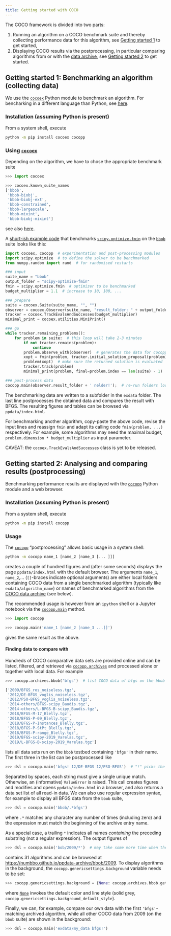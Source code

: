 ```yaml
---
title: Getting started with COCO
---
```


The COCO framework is divided into two parts:

1. Running an algorithm on a COCO benchmark suite and thereby collecting performance data for this algorithm, see [Getting started 1](#getting-started-1-benchmarking-an-algorithm-collecting-data) to get started,
2. Displaying COCO results via the postprocessing, in particular comparing algorithms from or with the [data archive](/data-archive), see [Getting started 2](#getting-started-2-analysing-and-comparing-results-postprocessing) to get started.


## Getting started 1: Benchmarking an algorithm (collecting data)

We use the [`cocoex`](https://pypi.org/project/cocoex) Python module to benchmark an algorithm.
For bencharking in a different language than Python, see [here](https://github.com/numbbo/coco).

### Installation (assuming Python is present)
From a system shell, execute

```sh
python -m pip install cocoex cocopp
```

### Using [`cocoex`](https://numbbo.github.io/gforge/apidocs-cocoex)
Depending on the algorithm, we have to chose the appropriate benchmark suite

```python
>>> import cocoex

>>> cocoex.known_suite_names
['bbob',
 'bbob-biobj',
 'bbob-biobj-ext',
 'bbob-constrained',
 'bbob-largescale',
 'bbob-mixint',
 'bbob-biobj-mixint']
```

see also [here](https://numbbo.github.io/coco/testsuites).

A [short-ish example code](https://github.com/numbbo/coco/blob/development/code-experiments/build/python/example/example_experiment_for_beginners.py) that benchmarks [`scipy.optimize.fmin`](https://docs.scipy.org/doc/scipy/reference/generated/scipy.optimize.fmin.html) on the [`bbob`](https://numbbo.github.io/coco/testsuites/bbob) suite looks like this:


```python
import cocoex, cocopp  # experimentation and post-processing modules
import scipy.optimize  # to define the solver to be benchmarked
from numpy.random import rand  # for randomised restarts

### input
suite_name = "bbob"
output_folder = "scipy-optimize-fmin"
fmin = scipy.optimize.fmin  # optimizer to be benchmarked
budget_multiplier = 1.1  # increase to 10, 100, ...

### prepare
suite = cocoex.Suite(suite_name, "", "")
observer = cocoex.Observer(suite_name, "result_folder: " + output_folder)
tracker = cocoex.TrackEvalsAndSuccesses(budget_multiplier)
minimal_print = cocoex.utilities.MiniPrint()

### go
while tracker.remaining_problems():
    for problem in suite:  # this loop will take 2-3 minutes
        if not tracker.remains(problem):
            continue
        problem.observe_with(observer)  # generates the data for cocopp post-processing
        xopt = fmin(problem, tracker.initial_solution_proposal(problem), disp=False)
        problem(xopt)  # make sure the returned solution is evaluated
        tracker.track(problem)
        minimal_print(problem, final=problem.index == len(suite) - 1)

### post-process data
cocopp.main(observer.result_folder + ' nelder!');  # re-run folders look like "...-001" etc
```

The benchmarking data are written to a subfolder in the `exdata` folder.
The last line postprocesses the obtained data and compares the result with BFGS.
The resulting figures and tables can be browsed via `ppdata/index.html`.

For benchmarking another algorithm, copy-paste the above code, revise the input lines and reassign `fmin` and adapt its calling code `fmin(problem, ...)` respectively.
For example, some algorithms may need the maximal budget, `problem.dimension * budget_multiplier` as input parameter.

CAVEAT: the `cocoex.TrackEvalsAndSuccesses` class is yet to be released.

## Getting started 2: Analysing and comparing results (postprocessing)

Benchmarking performance results are displayed with the [`cocopp`](https://pypi.org/project/cocopp) Python module and a web browser.

### Installation (assuming Python is present)
From a system shell, execute

```sh
python -m pip install cocopp
```

### Usage
The [`cocopp`](https://pypi.org/project/cocopp) "postprocessing" allows basic usage in a system shell:

```sh
python -m cocopp name_1 [name_2 [name_3 [... ]]]
```

creates a couple of hundred figures and (after some seconds) displays the page `ppdata/index.html` with the default browser.
The arguments `name_1`, `name_2`,... (`[]`-braces indicate optional arguments) are either local folders containing COCO data from a single benchmarked algorithm (typically like `exdata/algorithm_name`) or names of benchmarked algorithms from the [COCO data archive](https://numbbo.github.io/data-archive) (see below).

The recommended usage is however from an `ipython` shell or a Jupyter notebook via the [`cocopp.main`](https://numbbo.github.io/gforge/apidocs-cocopp/cocopp.rungeneric.html#main) method.

```python
>>> import cocopp

>>> cocopp.main('name_1 [name_2 [name_3 ...]]')
```
gives the same result as the above.

#### Finding data to compare with
Hundreds of COCO comparative data sets are provided online and can be listed, filtered, and retrieved via [`cocopp.archives`](https://numbbo.github.io/gforge/apidocs-cocopp/cocopp.archiving.OfficialArchives.html) and processed alone or together with local data.
For example

```python
>>> cocopp.archives.bbob('bfgs')  # list COCO data of bfgs on the bbob suite

['2009/BFGS_ros_noiseless.tgz',
 '2012/DE-BFGS_voglis_noiseless.tgz',
 '2012/PSO-BFGS_voglis_noiseless.tgz',
 '2014-others/BFGS-scipy_Baudis.tgz',
 '2014-others/L-BFGS-B-scipy_Baudis.tgz',
 '2018/BFGS-M-17_Blelly.tgz',
 '2018/BFGS-P-09_Blelly.tgz',
 '2018/BFGS-P-Instances_Blelly.tgz',
 '2018/BFGS-P-StPt_Blelly.tgz',
 '2018/BFGS-P-range_Blelly.tgz',
 '2019/BFGS-scipy-2019_Varelas.tgz',
 '2019/L-BFGS-B-scipy-2019_Varelas.tgz']
 ```

lists all data sets run on the `bbob` testbed containing `'bfgs'` in their name.
The first three in the list can be postprocessed like

```python
>>> dsl = cocopp.main('bfgs! 12/DE-BFGS 12/PSO-BFGS')  # "!" picks the first match only
```

Separated by spaces, each string must give a single unique match. Otherwise, an (informative) `ValueError` is raised.
This call creates figures and modifies and opens `ppdata/index.html` in a browser, and also returns a data set list of all read-in data.
We can also use regular expression syntax, for example to display all BFGS data from the `bbob` suite,

```python
>>> dsl = cocopp.main('bbob/.*bfgs')
```

where `.*` matches any character any number of times (including zero) and the expression must match the beginning of the archive entry name.

As a special case, a trailing `*` indicates all names _containing_ the preceding substring (not a regular expression).
The output figures of

```python
>>> dsl = cocopp.main('bob/2009/*')  # may take some more time when these data are downloaded
```

contains 31 algorithms and can be browsed at [https://numbbo.github.io/ppdata-archive/bbob/2009](https://numbbo.github.io/ppdata-archive/bbob/2009).
To display algorithms in the background, the `cocopp.genericsettings.background` variable needs to be set:

```python
>>> cocopp.genericsettings.background = {None: cocopp.archives.bbob.get_all('2009/*')}  # may take some time when these data are downloaded
```
where [`None`](http://docs.python.org/library/constants.html#None) invokes the default color and line style (solid grey, `cocopp.genericsettings.background_default_style`).

Finally, we can, for example, compare our own data with the first `'bfgs'`-matching archived algorithm, while all other COCO data from 2009 (on the `bbob` suite) are shown in the background:

```python
>>> dsl = cocopp.main('exdata/my_data bfgs!')
```

